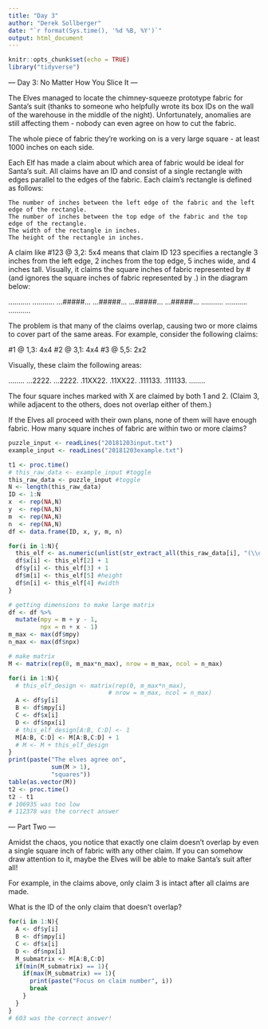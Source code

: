 ```yaml
---
title: "Day 3"
author: "Derek Sollberger"
date: "`r format(Sys.time(), '%d %B, %Y')`"
output: html_document
---
```


```r
knitr::opts_chunk$set(echo = TRUE)
library("tidyverse")
```

--- Day 3: No Matter How You Slice It ---

The Elves managed to locate the chimney-squeeze prototype fabric for Santa's suit (thanks to someone who helpfully wrote its box IDs on the wall of the warehouse in the middle of the night). Unfortunately, anomalies are still affecting them - nobody can even agree on how to cut the fabric.

The whole piece of fabric they're working on is a very large square - at least 1000 inches on each side.

Each Elf has made a claim about which area of fabric would be ideal for Santa's suit. All claims have an ID and consist of a single rectangle with edges parallel to the edges of the fabric. Each claim's rectangle is defined as follows:

    The number of inches between the left edge of the fabric and the left edge of the rectangle.
    The number of inches between the top edge of the fabric and the top edge of the rectangle.
    The width of the rectangle in inches.
    The height of the rectangle in inches.

A claim like #123 @ 3,2: 5x4 means that claim ID 123 specifies a rectangle 3 inches from the left edge, 2 inches from the top edge, 5 inches wide, and 4 inches tall. Visually, it claims the square inches of fabric represented by # (and ignores the square inches of fabric represented by .) in the diagram below:

...........
...........
...#####...
...#####...
...#####...
...#####...
...........
...........
...........

The problem is that many of the claims overlap, causing two or more claims to cover part of the same areas. For example, consider the following claims:

#1 @ 1,3: 4x4
#2 @ 3,1: 4x4
#3 @ 5,5: 2x2

Visually, these claim the following areas:

........
...2222.
...2222.
.11XX22.
.11XX22.
.111133.
.111133.
........

The four square inches marked with X are claimed by both 1 and 2. (Claim 3, while adjacent to the others, does not overlap either of them.)

If the Elves all proceed with their own plans, none of them will have enough fabric. How many square inches of fabric are within two or more claims?

```r
puzzle_input <- readLines("20181203input.txt")
example_input <- readLines("20181203example.txt")
```

```r
t1 <- proc.time()
# this_raw_data <- example_input #toggle
this_raw_data <- puzzle_input #toggle
N <- length(this_raw_data)
ID <- 1:N
x  <- rep(NA,N)
y  <- rep(NA,N)
m  <- rep(NA,N)
n  <- rep(NA,N)
df <- data.frame(ID, x, y, m, n)

for(i in 1:N){
  this_elf <- as.numeric(unlist(str_extract_all(this_raw_data[i], "(\\d)+")))
  df$x[i] <- this_elf[2] + 1
  df$y[i] <- this_elf[3] + 1
  df$m[i] <- this_elf[5] #height
  df$n[i] <- this_elf[4] #width
}

# getting dimensions to make large matrix
df <- df %>%
  mutate(mpy = m + y - 1,
         npx = n + x - 1)
m_max <- max(df$mpy)
n_max <- max(df$npx)

# make matrix
M <- matrix(rep(0, m_max*n_max), nrow = m_max, ncol = n_max)

for(i in 1:N){
  # this_elf_design <- matrix(rep(0, m_max*n_max), 
                            # nrow = m_max, ncol = n_max)
  A <- df$y[i]
  B <- df$mpy[i]
  C <- df$x[i]
  D <- df$npx[i]
  # this_elf_design[A:B, C:D] <- 1
  M[A:B, C:D] <- M[A:B,C:D] + 1
  # M <- M + this_elf_design
}
print(paste("The elves agree on",
            sum(M > 1),
            "squares"))
table(as.vector(M))
t2 <- proc.time()
t2 - t1
# 106935 was too low
# 112378 was the correct answer
```
--- Part Two ---

Amidst the chaos, you notice that exactly one claim doesn't overlap by even a single square inch of fabric with any other claim. If you can somehow draw attention to it, maybe the Elves will be able to make Santa's suit after all!

For example, in the claims above, only claim 3 is intact after all claims are made.

What is the ID of the only claim that doesn't overlap?

```r
for(i in 1:N){
  A <- df$y[i]
  B <- df$mpy[i]
  C <- df$x[i]
  D <- df$npx[i]
  M_submatrix <- M[A:B,C:D]
  if(min(M_submatrix) == 1){
    if(max(M_submatrix) == 1){
      print(paste("Focus on claim number", i))
      break
    }
  }
}
# 603 was the correct answer!
```

